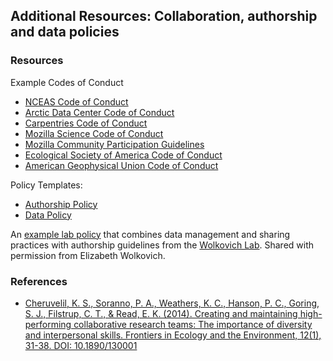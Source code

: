 ## Additional Resources: Collaboration, authorship and data policies

### Resources

Example Codes of Conduct

- [NCEAS Code of Conduct](https://www.nceas.ucsb.edu/files/NCEAS_Code-of-Conduct_2019.pdf)
- [Arctic Data Center Code of Conduct](https://docs.google.com/document/d/1g5VKoKkxAcP-hm_25KJnpG3pZSkqfdOU1iFPyTjCT2s/edit)
- [Carpentries Code of Conduct](https://docs.carpentries.org/topic_folders/policies/code-of-conduct.html)
- [Mozilla Science Code of Conduct](https://science.mozilla.org/code-of-conduct)
- [Mozilla Community Participation Guidelines](https://www.mozilla.org/en-US/about/governance/policies/participation/)
- [Ecological Society of America Code of Conduct](https://www.esa.org/esa/code-of-conduct-for-esa-events/)
- [American Geophysical Union Code of Conduct](https://fallmeeting.agu.org/2018/agu-meetings-code-of-conduct/)

Policy Templates: 

- [Authorship Policy](files/template-authorship-policy-ADC-training.docx)
- [Data Policy](files/template-data-policy-ADC-training.docx)

An [example lab policy](https://github.com/temporalecologylab/labgit/blob/master/datacodemgmt/tempeco_DMP.pdf) that combines data management and sharing practices with authorship guidelines from the [Wolkovich Lab](http://temporalecology.org/). Shared with permission from Elizabeth Wolkovich.


### References

- [Cheruvelil, K. S., Soranno, P. A., Weathers, K. C., Hanson, P. C., Goring, S. J., Filstrup, C. T., & Read, E. K. (2014). Creating and maintaining high-performing collaborative research teams: The importance of diversity and interpersonal skills. Frontiers in Ecology and the Environment, 12(1), 31-38. DOI: 10.1890/130001](https://esajournals.onlinelibrary.wiley.com/doi/epdf/10.1890/130001)
